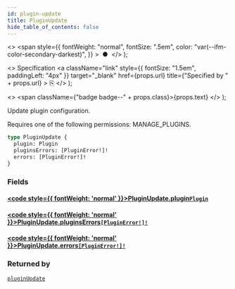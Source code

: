 ```yaml
---
id: plugin-update
title: PluginUpdate
hide_table_of_contents: false
---
```


  <>
    <span
      style={{
        fontWeight: "normal",
        fontSize: ".5em",
        color: "var(--ifm-color-secondary-darkest)",
      }}
    >
      &nbsp;●&nbsp;
    </span>
  </>
);

  <>
    Specification
    <a
      className="link"
      style={{ fontSize: "1.5em", paddingLeft: "4px" }}
      target="\_blank"
      href={props.url}
      title={"Specified by " + props.url}
    >
      ⎘
    </a>
  </>
);

  <>
    <span className={"badge badge--" + props.class}>{props.text}</span>
  </>
);

Update plugin configuration.

Requires one of the following permissions: MANAGE_PLUGINS.

```graphql
type PluginUpdate {
  plugin: Plugin
  pluginsErrors: [PluginError!]!
  errors: [PluginError!]!
}
```

### Fields

#### [<code style={{ fontWeight: 'normal' }}>PluginUpdate.<b>plugin</b></code>](#)<Bullet />[`Plugin`](../../api-reference/objects/plugin) <Badge class="secondary" text="object"/>

>

#### [<code style={{ fontWeight: 'normal' }}>PluginUpdate.<b>pluginsErrors</b></code>](#)<Bullet />[`[PluginError!]!`](../../api-reference/objects/plugin-error) <Badge class="secondary" text="non-null"/> <Badge class="secondary" text="object"/>

>

#### [<code style={{ fontWeight: 'normal' }}>PluginUpdate.<b>errors</b></code>](#)<Bullet />[`[PluginError!]!`](../../api-reference/objects/plugin-error) <Badge class="secondary" text="non-null"/> <Badge class="secondary" text="object"/>

>

### Returned by

[`pluginUpdate`](../../api-reference/mutations/plugin-update) <Badge class="secondary" text="mutation"/>
